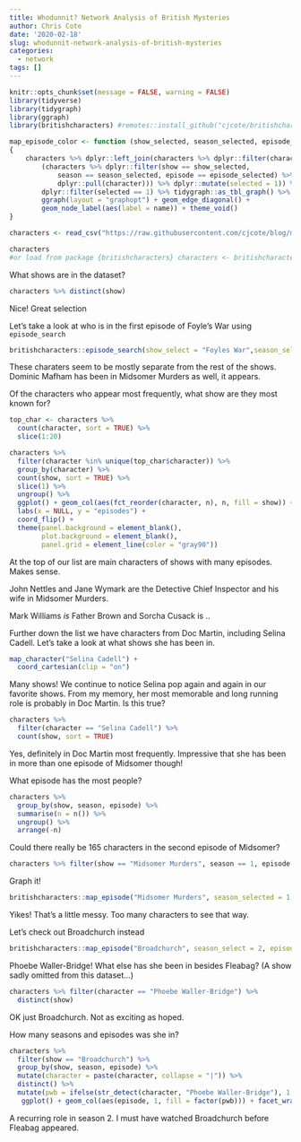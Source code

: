 ```yaml
---
title: Whodunnit? Network Analysis of British Mysteries
author: Chris Cote
date: '2020-02-18'
slug: whodunnit-network-analysis-of-british-mysteries
categories:
  - network
tags: []
---
```

```r
knitr::opts_chunk$set(message = FALSE, warning = FALSE)
library(tidyverse)
library(tidygraph)
library(ggraph)
library(britishcharacters) #remotes::install_github("cjcote/britishcharacters)
```


```r
map_episode_color <- function (show_selected, season_selected, episode_selected) 
{
    characters %>% dplyr::left_join(characters %>% dplyr::filter(character %in% 
        (characters %>% dplyr::filter(show == show_selected, 
            season == season_selected, episode == episode_selected) %>% 
            dplyr::pull(character))) %>% dplyr::mutate(selected = 1)) %>% 
        dplyr::filter(selected == 1) %>% tidygraph::as_tbl_graph() %>% 
        ggraph(layout = "graphopt") + geom_edge_diagonal() + 
        geom_node_label(aes(label = name)) + theme_void()
}
```

```r
characters <- read_csv("https://raw.githubusercontent.com/cjcote/blog/master/public/characters.csv")
```


```r

characters
#or load from package {britishcharacters} characters <- britishcharacters::characters
```

What shows are in the dataset?

```r
characters %>% distinct(show)
```

Nice! Great selection


Let's take a look at who is in the first episode of Foyle's War using `episode_search`
```r

britishcharacters::episode_search(show_select = "Foyles War",season_select = 1, episode_select = 1)

```

These charaters seem to be mostly separate from the rest of the shows. Dominic Mafham has been in Midsomer Murders as well, it appears.




Of the characters who appear most frequently, what show are they most known for?
```r


top_char <- characters %>% 
  count(character, sort = TRUE) %>% 
  slice(1:20)  

characters %>%
  filter(character %in% unique(top_char$character)) %>% 
  group_by(character) %>% 
  count(show, sort = TRUE) %>% 
  slice(1) %>% 
  ungroup() %>% 
  ggplot() + geom_col(aes(fct_reorder(character, n), n, fill = show)) +
  labs(x = NULL, y = "episodes") + 
  coord_flip() +
  theme(panel.background = element_blank(),
        plot.background = element_blank(),
        panel.grid = element_line(color = "gray90"))
```
At the top of our list are main characters of shows with many episodes. Makes sense.

John Nettles and Jane Wymark are the Detective Chief Inspector and his wife in Midsomer Murders. 

Mark Williams *is* Father Brown and Sorcha Cusack is ..

Further down the list we have characters from Doc Martin, including Selina Cadell. Let's take a look at what shows she has been in.


```r

map_character("Selina Cadell") +
  coord_cartesian(clip = "on")

```
Many shows! We continue to notice Selina pop again and again in our favorite shows. From my memory, her most memorable and long running role is probably in Doc Martin. Is this true?


```r
characters %>% 
  filter(character == "Selina Cadell") %>% 
  count(show, sort = TRUE)
```
Yes, definitely in Doc Martin most frequently. Impressive that she has been in more than one episode of Midsomer though!

What episode has the most people?
```r
characters %>% 
  group_by(show, season, episode) %>% 
  summarise(n = n()) %>% 
  ungroup() %>% 
  arrange(-n)
```

Could there really be 165 characters in the second episode of Midsomer?

```r
characters %>% filter(show == "Midsomer Murders", season == 1, episode == 2) 
```



Graph it!
```r

britishcharacters::map_episode("Midsomer Murders", season_selected = 1, episode_selected = 2) 


```

Yikes! That's a little messy. Too many characters to see that way. 


Let's check out Broadchurch instead
```r
britishcharacters::map_episode("Broadchurch", season_select = 2, episode_select = 1)

```

Phoebe Waller-Bridge! What else has she been in besides Fleabag? (A show sadly omitted from this dataset...)

```r

characters %>% filter(character == "Phoebe Waller-Bridge") %>% 
  distinct(show)

```

OK just Broadchurch. Not as exciting as hoped.

How many seasons and episodes was she in?

```r
characters %>% 
  filter(show == "Broadchurch") %>% 
  group_by(show, season, episode) %>% 
  mutate(character = paste(character, collapse = "|")) %>% 
  distinct() %>% 
  mutate(pwb = ifelse(str_detect(character, "Phoebe Waller-Bridge"), 1, 0)) %>% 
   ggplot() + geom_col(aes(episode, 1, fill = factor(pwb))) + facet_wrap(~season)
```

A recurring role in season 2. I must have watched Broadchurch before Fleabag appeared.
